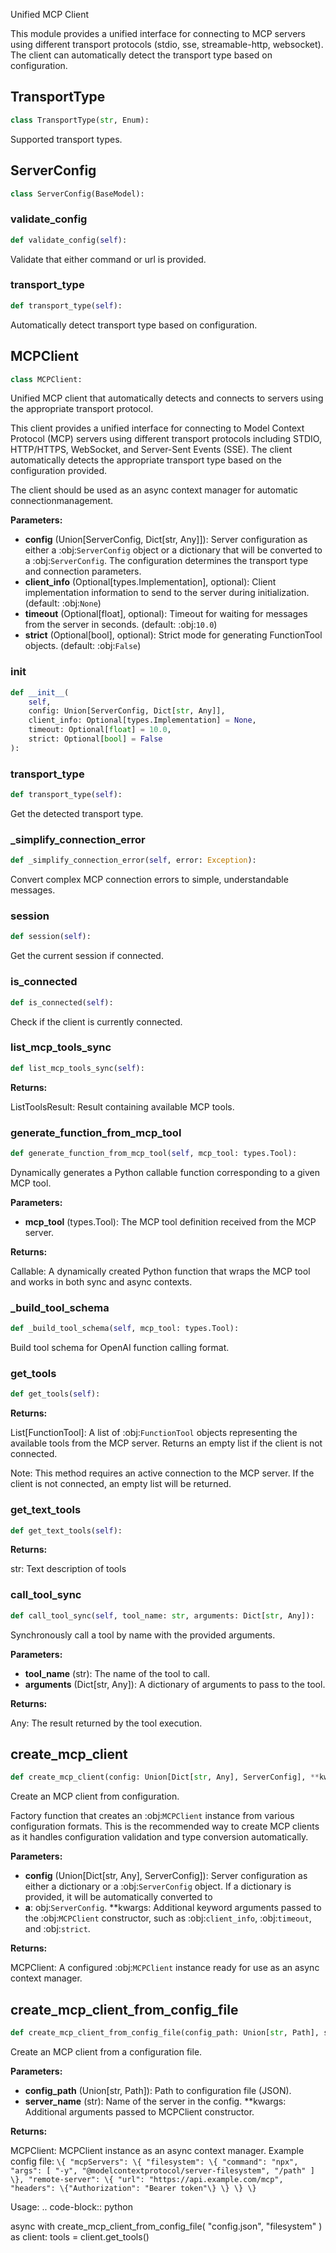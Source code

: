 <a id="camel.utils.mcp_client"></a>

Unified MCP Client

This module provides a unified interface for connecting to MCP servers
using different transport protocols (stdio, sse, streamable-http, websocket).
The client can automatically detect the transport type based on configuration.

<a id="camel.utils.mcp_client.TransportType"></a>

## TransportType

```python
class TransportType(str, Enum):
```

Supported transport types.

<a id="camel.utils.mcp_client.ServerConfig"></a>

## ServerConfig

```python
class ServerConfig(BaseModel):
```

<a id="camel.utils.mcp_client.ServerConfig.validate_config"></a>

### validate_config

```python
def validate_config(self):
```

Validate that either command or url is provided.

<a id="camel.utils.mcp_client.ServerConfig.transport_type"></a>

### transport_type

```python
def transport_type(self):
```

Automatically detect transport type based on configuration.

<a id="camel.utils.mcp_client.MCPClient"></a>

## MCPClient

```python
class MCPClient:
```

Unified MCP client that automatically detects and connects to servers
using the appropriate transport protocol.

This client provides a unified interface for connecting to Model Context
Protocol (MCP) servers using different transport protocols including STDIO,
HTTP/HTTPS, WebSocket, and Server-Sent Events (SSE). The client
automatically detects the appropriate transport type based on the
configuration provided.

The client should be used as an async context manager for automatic
connectionmanagement.

**Parameters:**

- **config** (Union[ServerConfig, Dict[str, Any]]): Server configuration as either a :obj:`ServerConfig` object or a dictionary that will be converted to a :obj:`ServerConfig`. The configuration determines the transport type and connection parameters.
- **client_info** (Optional[types.Implementation], optional): Client implementation information to send to the server during initialization. (default: :obj:`None`)
- **timeout** (Optional[float], optional): Timeout for waiting for messages from the server in seconds. (default: :obj:`10.0`)
- **strict** (Optional[bool], optional): Strict mode for generating FunctionTool objects. (default: :obj:`False`)

<a id="camel.utils.mcp_client.MCPClient.__init__"></a>

### __init__

```python
def __init__(
    self,
    config: Union[ServerConfig, Dict[str, Any]],
    client_info: Optional[types.Implementation] = None,
    timeout: Optional[float] = 10.0,
    strict: Optional[bool] = False
):
```

<a id="camel.utils.mcp_client.MCPClient.transport_type"></a>

### transport_type

```python
def transport_type(self):
```

Get the detected transport type.

<a id="camel.utils.mcp_client.MCPClient._simplify_connection_error"></a>

### _simplify_connection_error

```python
def _simplify_connection_error(self, error: Exception):
```

Convert complex MCP connection errors to simple, understandable
messages.

<a id="camel.utils.mcp_client.MCPClient.session"></a>

### session

```python
def session(self):
```

Get the current session if connected.

<a id="camel.utils.mcp_client.MCPClient.is_connected"></a>

### is_connected

```python
def is_connected(self):
```

Check if the client is currently connected.

<a id="camel.utils.mcp_client.MCPClient.list_mcp_tools_sync"></a>

### list_mcp_tools_sync

```python
def list_mcp_tools_sync(self):
```

**Returns:**

  ListToolsResult: Result containing available MCP tools.

<a id="camel.utils.mcp_client.MCPClient.generate_function_from_mcp_tool"></a>

### generate_function_from_mcp_tool

```python
def generate_function_from_mcp_tool(self, mcp_tool: types.Tool):
```

Dynamically generates a Python callable function corresponding to
a given MCP tool.

**Parameters:**

- **mcp_tool** (types.Tool): The MCP tool definition received from the MCP server.

**Returns:**

  Callable: A dynamically created Python function that wraps
the MCP tool and works in both sync and async contexts.

<a id="camel.utils.mcp_client.MCPClient._build_tool_schema"></a>

### _build_tool_schema

```python
def _build_tool_schema(self, mcp_tool: types.Tool):
```

Build tool schema for OpenAI function calling format.

<a id="camel.utils.mcp_client.MCPClient.get_tools"></a>

### get_tools

```python
def get_tools(self):
```

**Returns:**

  List[FunctionTool]: A list of :obj:`FunctionTool` objects
representing the available tools from the MCP server. Returns
an empty list if the client is not connected.

Note:
This method requires an active connection to the MCP server.
If the client is not connected, an empty list will be returned.

<a id="camel.utils.mcp_client.MCPClient.get_text_tools"></a>

### get_text_tools

```python
def get_text_tools(self):
```

**Returns:**

  str: Text description of tools

<a id="camel.utils.mcp_client.MCPClient.call_tool_sync"></a>

### call_tool_sync

```python
def call_tool_sync(self, tool_name: str, arguments: Dict[str, Any]):
```

Synchronously call a tool by name with the provided arguments.

**Parameters:**

- **tool_name** (str): The name of the tool to call.
- **arguments** (Dict[str, Any]): A dictionary of arguments to pass to the tool.

**Returns:**

  Any: The result returned by the tool execution.

<a id="camel.utils.mcp_client.create_mcp_client"></a>

## create_mcp_client

```python
def create_mcp_client(config: Union[Dict[str, Any], ServerConfig], **kwargs: Any):
```

Create an MCP client from configuration.

Factory function that creates an :obj:`MCPClient` instance from various
configuration formats. This is the recommended way to create MCP clients
as it handles configuration validation and type conversion automatically.

**Parameters:**

- **config** (Union[Dict[str, Any], ServerConfig]): Server configuration as either a dictionary or a :obj:`ServerConfig` object. If a dictionary is provided, it will be automatically converted to
- **a**: obj:`ServerConfig`. **kwargs: Additional keyword arguments passed to the :obj:`MCPClient` constructor, such as :obj:`client_info`, :obj:`timeout`, and :obj:`strict`.

**Returns:**

  MCPClient: A configured :obj:`MCPClient` instance ready for use as
an async context manager.

<a id="camel.utils.mcp_client.create_mcp_client_from_config_file"></a>

## create_mcp_client_from_config_file

```python
def create_mcp_client_from_config_file(config_path: Union[str, Path], server_name: str, **kwargs: Any):
```

Create an MCP client from a configuration file.

**Parameters:**

- **config_path** (Union[str, Path]): Path to configuration file (JSON).
- **server_name** (str): Name of the server in the config. **kwargs: Additional arguments passed to MCPClient constructor.

**Returns:**

  MCPClient: MCPClient instance as an async context manager.
Example config file:
`\{
"mcpServers": \{
"filesystem": \{
"command": "npx",
"args": [
"-y",
"@modelcontextprotocol/server-filesystem",
"/path"
]
\},
"remote-server": \{
"url": "https://api.example.com/mcp",
"headers": \{"Authorization": "Bearer token"\}
\}
\}
\}`

Usage:
.. code-block:: python

async with create_mcp_client_from_config_file(
"config.json", "filesystem"
) as client:
tools = client.get_tools()
